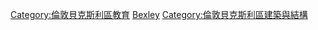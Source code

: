 [[Category:倫敦貝克斯利區教育|Category:倫敦貝克斯利區教育]]
[[Category:倫敦學校|Bexley]]
[[Category:倫敦貝克斯利區建築與結構|Category:倫敦貝克斯利區建築與結構]]